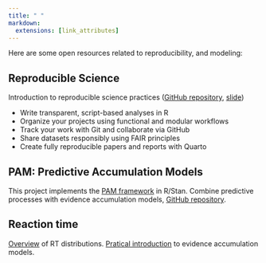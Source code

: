 ```yaml
---
title: " "
markdown:
  extensions: [link_attributes]
---
```


Here are some open resources related to reproducibility, and modeling:

## Reproducible Science

Introduction to reproducible science practices ([GitHub repository](https://github.com/Mar-Cald/repro-pre-school){target="_blank"}, [slide](https://mar-cald.github.io/repro-pre-school/slide/repro-preschool.html#/title-slide){target="_blank"})

-   Write transparent, script-based analyses in R
-   Organize your projects using functional and modular workflows
-   Track your work with Git and collaborate via GitHub
-   Share datasets responsibly using FAIR principles
-   Create fully reproducible papers and reports with Quarto

## PAM: Predictive Accumulation Models

This project implements the [PAM framework](https://doi.org/10.48550/arXiv.2411.13203){target="_blank"} in R/Stan. Combine predictive processes with evidence accumulation models, [GitHub repository](https://github.com/Mar-Cald/PAM-PredictiveAccumulationModels){target="_blank"}.

## Reaction time

[Overview](https://mar-cald.github.io/tempi/){target="_blank"} of RT distributions.
[Pratical introduction](<https://mar-cald.github.io/eam-workshop/eam-home.html>) to evidence accumulation models.
